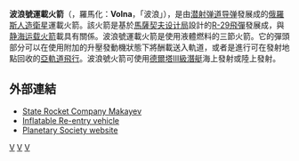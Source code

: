 {{Expand|time=2013-03-24}} 
'''波浪號運載火箭'''（{{lang-ru|'''Волна'''}}，羅馬化：'''Volna'''，「波浪」），是由[[潜射弹道导弹|潜射弹道导弹]]發展成的[[俄羅斯|俄羅斯]][[人造衛星|人造衛星]]運載火箭。該火箭是基於[[馬薩契夫设计局|馬薩契夫设计局]]設計的[[R-29飛彈|R-29飛彈]]發展成，與[[静海运载火箭|静海运载火箭]]載具有關係。波浪號運載火箭是使用液體燃料的三節火箭。它的彈頭部分可以在使用附加的升壓發動機狀態下將酬載送入軌道，或者是進行可在發射地點回收的[[亞軌道飛行|亞軌道飛行]]。波浪號火箭可使用[[德尔塔级核潜艇#德尔塔III级|德爾塔III級潛艇]]海上發射或陸上發射。

==外部連結==
*[https://web.archive.org/web/20050828041145/http://www.makeyev.ru/english/start.htm State Rocket Company Makayev]
*[https://web.archive.org/web/20130313075926/http://www.2r2s.com/ Inflatable Re-entry vehicle]
*[http://planetary.org/programs/projects/solar_sailing/ Planetary Society website] {{Wayback|url=http://planetary.org/programs/projects/solar_sailing/ |date=20120414201644 }}

{{Russian launch vehicles}}

[[Category:一次性火箭|V]]
[[Category:空间运载火箭|V]]
[[Category:俄罗斯火箭|V]]